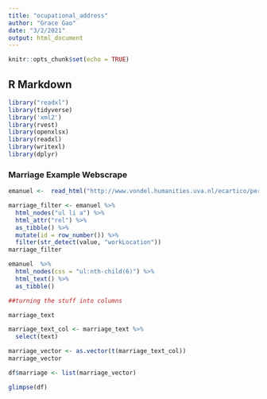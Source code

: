 ```yaml
---
title: "ocupational_address"
author: "Grace Gao"
date: "3/2/2021"
output: html_document
---
```


```r
knitr::opts_chunk$set(echo = TRUE)
```

## R Markdown
```r
library("readxl")
library(tidyverse)
library('xml2')
library(rvest)
library(openxlsx)
library(readxl)
library(writexl)
library(dplyr)

```

### Marriage Example Webscrape
```r
emanuel <-  read_html("http://www.vondel.humanities.uva.nl/ecartico/persons/17254")

```

```r

marriage_filter <- emanuel %>% 
  html_nodes("ul li a") %>% 
  html_attr("rel") %>% 
  as_tibble() %>% 
  mutate(id = row_number()) %>% 
  filter(str_detect(value, "workLocation"))
marriage_filter
```

```r
emanuel  %>% 
  html_nodes(css = "ul:nth-child(6)") %>% 
  html_text() %>% 
  as_tibble() 

```

```r

##turning the stuff into columns

marriage_text

marriage_text_col <- marriage_text %>%
  select(text)

marriage_vector <- as.vector(t(marriage_text_col))
marriage_vector

df$marriage <- list(marriage_vector)

glimpse(df)

```